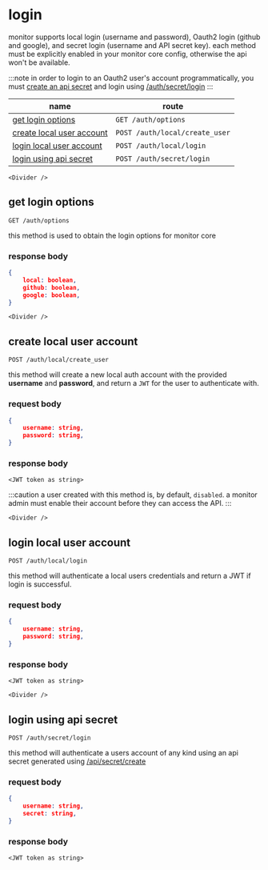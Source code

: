 
# login

monitor supports local login (username and password), Oauth2 login (github and google), 
and secret login (username and API secret key). 
each method must be explicitly enabled in your monitor core config, 
otherwise the api won't be available.

:::note
in order to login to an Oauth2 user's account programmatically, 
you must [create an api secret](/api/api-secrets#create-api-secret) and login using [/auth/secret/login](/api/login#login-using-api-secret)
:::

| name | route |
| ---- | ------ |
| [get login options](/api/login#get-login-options) | `GET /auth/options` |
| [create local user account](/api/login#create-local-user-account) | `POST /auth/local/create_user` |
| [login local user account](/api/login#login-local-user-account) | `POST /auth/local/login` |
| [login using api secret](/api/login#login-using-api-secret) | `POST /auth/secret/login` |

```mdx-code-block
<Divider />
```

## get login options
`GET /auth/options`

this method is used to obtain the login options for monitor core

### response body
```json
{
	local: boolean,
	github: boolean,
	google: boolean,
}
```

```mdx-code-block
<Divider />
```

## create local user account
`POST /auth/local/create_user`

this method will create a new local auth account with the provided **username** and **password**, 
and return a `JWT` for the user to authenticate with.

### request body
```json
{
	username: string,
	password: string,
}
```

### response body
`<JWT token as string>`

:::caution
a user created with this method is, by default, `disabled`. a monitor admin must enable their account before they can access the API.
:::

```mdx-code-block
<Divider />
```

## login local user account
`POST /auth/local/login`

this method will authenticate a local users credentials and return a JWT if login is successful.

### request body
```json
{
	username: string,
	password: string,
}
```

### response body
`<JWT token as string>`

```mdx-code-block
<Divider />
```

## login using api secret
`POST /auth/secret/login`

this method will authenticate a users account of any kind using an api secret generated using [/api/secret/create](/api/api-secrets#create-api-secret)

### request body
```json
{
	username: string,
	secret: string,
}
```

### response body
`<JWT token as string>`